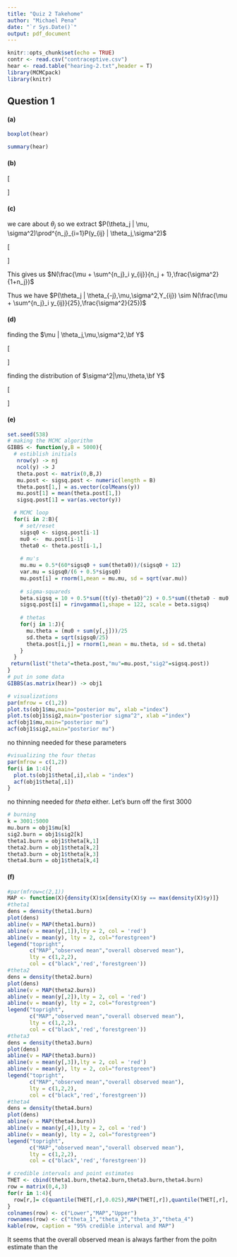```yaml
---
title: "Quiz 2 Takehome"
author: "Michael Pena"
date: "`r Sys.Date()`"
output: pdf_document
---
```


```r
knitr::opts_chunk$set(echo = TRUE)
contr <- read.csv("contraceptive.csv")
hear <- read.table("hearing-2.txt",header = T)
library(MCMCpack)
library(knitr)
```

## Question 1

#### (a)

```r
boxplot(hear)
```

```r
summary(hear)
```

#### (b)

\[
\begin{aligned}
P(\theta,\mu,\sigma^2|\bf{y})\\
&= P(\mu)P(\sigma^2)\prod^{J}_{j=1}P(\theta_j | \mu, \sigma^2)\prod^{J}_{j=1}\prod^{n_j}_{i=1}P(y_{ij} | \theta_j,\sigma^2)
\end{aligned}
\]

#### (c)

we care about $\theta_j$ so we extract $P(\theta_j | \mu, \sigma^2)\prod^{n_j}_{i=1}P(y_{ij} | \theta_j,\sigma^2)$

\[
\begin{aligned}
& P(\theta_i | \mu,\sigma^2) \prod^{n_j}_i P(y_{ij} | \theta_j,\sigma^2) \\
& \propto exp\Big[\frac{-1}{2\sigma^2}
((\theta_j - \mu)^2 + \sum^{n_j}_i(y_{ij} - \theta_j)^2)
\Big]\\
&= exp\Big[\frac{-1}{2\sigma^2}
(\theta_j^2 - 2\mu\theta_j + \mu^2 + \sum^{n_j}_i(y_{ij}^2 - 2\theta_j y_{ij} + \theta_j^2 )
\Big]\\
& \propto exp\Big[\frac{-1}{2\sigma^2}
(\theta_j^2 - 2\mu\theta_j + n_j \theta_j^2 - 2\theta_j \sum^{n_j}_i y_{ij})
\Big]\\
&= exp\Big[\frac{-(n_j + 1)}{2\sigma^2}
(\theta_j^2 - 2\theta_j\frac{\mu + \sum^{n_j}_i y_{ij}}{n_j + 1} + (\frac{\mu + \sum^{n_j}_i y_{ij}}{n_j + 1})^2 - (\frac{\mu + \sum^{n_j}_i y_{ij}}{n_j + 1})^2)\Big]\\
& \propto exp\Big[\frac{-(n_j + 1)}{2\sigma^2}
(\theta_j^2 - 2\theta_j\frac{\mu + \sum^{n_j}_i y_{ij}}{n_j + 1} + (\frac{\mu + \sum^{n_j}_i y_{ij}}{n_j + 1})^2)\Big]\\
&= exp\Big[\frac{-(n_j + 1)}{2\sigma^2}
(\theta_j - \frac{\mu + \sum^{n_j}_i y_{ij}}{n_j + 1})^2
\Big]
\end{aligned}
\]

This gives us $N(\frac{\mu + \sum^{n_j}_i y_{ij}}{n_j + 1},\frac{\sigma^2}{1+n_j})$

Thus we have $P(\theta_j | \theta_{-j},\mu,\sigma^2,Y_{ij}) \sim N(\frac{\mu + \sum^{n_j}_i y_{ij}}{25},\frac{\sigma^2}{25})$

#### (d)
finding the $\mu | \theta_j,\mu,\sigma^2,\bf Y$

\[
\begin{aligned}
& P(\mu)\prod^4_jP(\theta_i | \mu, \sigma^2)\\
& \propto exp\Big[
-(\mu - 30)^2 - \frac{1}{2 \sigma^2}\sum^4_i(\theta_j - \mu)^2
\Big]\\
& = exp\Big[
-\Big[
\mu^2 - 60\mu + 900 +\frac{1}{2\sigma^2}\sum^4_j\theta^2_j - \frac{2\mu}{2\sigma^2}\sum^4_j\theta_j + \frac{24}{2\sigma^2}\mu^2
\Big]
\Big]\\
& \propto exp\Big[
-\Big[
\mu^2 - 60\mu - \frac{2\mu}{2\sigma^2}\sum^4_j\theta_j + \frac{24}{2\sigma^2}\mu^2
\Big]
\Big]\\
& = exp\Big[
-\Big[
\mu^2(1 + \frac{12}{\sigma^2}) -\mu(60+\frac{1}{\sigma^2}\sum^4_j\theta_j)
\Big]
\Big]\\
& = exp\Big[
-\frac{1}{1+\frac{12}{\sigma^2}}\Big[
\mu^2 -\mu(\frac{60+\frac{1}{\sigma^2}\sum^4_j\theta_j}{1+\frac{12}{\sigma^2}})
\Big]
\Big]\\
&\text{note:}\\
&-\frac{1}{1+\frac{12}{\sigma^2}} = \frac{-\sigma^2}{2(\frac{\sigma^2}{2}+6)}\\
&\frac{60+\frac{1}{\sigma^2}\sum^4_j\theta_j}{1+\frac{12}{\sigma^2}}=
\frac{60\sigma^2 + \sum^4_j\theta_j}{\sigma^2 + 12}\\
& = exp\Big[
\frac{-\sigma^2}{2(\frac{\sigma^2}{2}+6)}\Big[
\mu^2 -\mu(\frac{60\sigma^2 + \sum^4_j\theta_j}{\sigma^2 + 12}) + [\frac{1}{2}(\frac{60\sigma^2 + \sum^4_j\theta_j}{\sigma^2 + 12})]^2 - [\frac{1}{2}(\frac{60\sigma^2 + \sum^4_j\theta_j}{\sigma^2 + 12})]^2
\Big]
\Big]\\
& \propto exp\Big[
\frac{\sigma^2}{2(\frac{\sigma^2}{2}+6)}\Big[
\mu -\frac{1}{2}(\frac{60\sigma^2 + \sum^4_j\theta_j}{\sigma^2 + 12})
\Big]^2
\Big]\\
& \Rightarrow
\mu|\theta,\sigma^2,Y \sim Norm\Bigg(\frac{1}{2}(\frac{60\sigma^2 + \sum^4_j\theta_j}{\sigma^2 + 12}),\frac{\sigma^2}{\frac{\sigma^2}{2}+6}\Bigg)
\end{aligned}
\]

finding the distribution of $\sigma^2|\mu,\theta,\bf Y$

\[
\begin{aligned}
& P(\sigma^2)\prod^4_j P(\theta_i|\mu,\sigma^2) \prod^4_j \prod^{24}_i P(y_{ij}|\theta_j,\sigma^2)\\
& = 100(\frac{1}{\sigma^2})^3 e^{\frac{-10}{\sigma^2}}
\Big[\prod^4_j\prod^{24}_i\frac{1}{\sqrt{2\pi}\sigma^2}e^{\frac{-1}{2\sigma^2}(y_{ij}-\theta_j)^2}\Big]
\Big[\prod^{24}_i\frac{1}{\sqrt{2\pi}\sigma^2}e^{\frac{-1}{2\sigma^2}(\theta_j - \mu)^2}\Big]\\
& \propto \Big(\frac{1}{\sigma^2}\Big)^{24(5) + 3}
exp\Big[\frac{-1}{\sigma^2}\Big(10 + \frac{1}{2}\sum^4_j\sum^{24}_i(y_{ij}-\theta_j)^2+\frac{1}{2}\sum^{24}_i(\theta_j - \mu)^2\Big)\Big]\\
& \propto InvGamma\Bigg(122,10 + \frac{1}{2}\sum^4_j\sum^{24}_i(y_{ij}-\theta_j)^2+\frac{1}{2}\sum^{24}_i(\theta_j - \mu)^2\Bigg)
\end{aligned}
\]

#### (e)

```r
set.seed(538)
# making the MCMC algorithm
GIBBS <- function(y,B = 5000){
  # estiblish initials
   nrow(y) -> nj
   ncol(y) -> J
   theta.post <- matrix(0,B,J) 
   mu.post <- sigsq.post <- numeric(length = B)
   theta.post[1,] = as.vector(colMeans(y))
   mu.post[1] = mean(theta.post[1,])
   sigsq.post[1] = var(as.vector(y))

  # MCMC loop
  for(i in 2:B){
    # set/reset
    sigsq0 <- sigsq.post[i-1]
    mu0 <-  mu.post[i-1]
    theta0 <- theta.post[i-1,]
    
    # mu's
    mu.mu = 0.5*(60*sigsq0 + sum(theta0))/(sigsq0 + 12)
    var.mu = sigsq0/(6 + 0.5*sigsq0)
    mu.post[i] = rnorm(1,mean = mu.mu, sd = sqrt(var.mu))
    
    # sigma-squareds
    beta.sigsq = 10 + 0.5*sum((t(y)-theta0)^2) + 0.5*sum((theta0 - mu0)^2)
    sigsq.post[i] = rinvgamma(1,shape = 122, scale = beta.sigsq)
    
    # thetas
    for(j in 1:J){
      mu.theta = (mu0 + sum(y[,j]))/25
      sd.theta = sqrt(sigsq0/25)
      theta.post[i,j] = rnorm(1,mean = mu.theta, sd = sd.theta)
    }
  }
 return(list("theta"=theta.post,"mu"=mu.post,"sig2"=sigsq.post))
}
# put in some data
GIBBS(as.matrix(hear)) -> obj1
```


```r
# visualizations
par(mfrow = c(1,2))
plot.ts(obj1$mu,main="posterior mu", xlab ="index")
plot.ts(obj1$sig2,main="posterior sigma^2", xlab ="index")
acf(obj1$mu,main="posterior mu")
acf(obj1$sig2,main="posterior mu")
```

no thinning needed for these parameters

```r
#visualizing the four thetas
par(mfrow = c(1,2))
for(i in 1:4){
  plot.ts(obj1$theta[,i],xlab = "index")
  acf(obj1$theta[,i])
}

```

no thinning needed for $theta$ either. Let's burn off the first 3000

```r
# burning 
k = 3001:5000
mu.burn = obj1$mu[k]
sig2.burn = obj1$sig2[k]
theta1.burn = obj1$theta[k,1]
theta2.burn = obj1$theta[k,2]
theta3.burn = obj1$theta[k,3]
theta4.burn = obj1$theta[k,4]
```

#### (f)

```r
#par(mfrow=c(2,1))
MAP <- function(X){density(X)$x[density(X)$y == max(density(X)$y)]}
#theta1
dens = density(theta1.burn)
plot(dens)
abline(v = MAP(theta1.burn))
abline(v = mean(y[,1]),lty = 2, col = 'red')
abline(v = mean(y), lty = 2, col="forestgreen")
legend("topright",
       c("MAP","observed mean","overall observed mean"),
       lty = c(1,2,2),
       col = c("black",'red','forestgreen'))
#theta2
dens = density(theta2.burn)
plot(dens)
abline(v = MAP(theta2.burn))
abline(v = mean(y[,2]),lty = 2, col = 'red')
abline(v = mean(y), lty = 2, col="forestgreen")
legend("topright",
       c("MAP","observed mean","overall observed mean"),
       lty = c(1,2,2),
       col = c("black",'red','forestgreen'))
#theta3
dens = density(theta3.burn)
plot(dens)
abline(v = MAP(theta3.burn))
abline(v = mean(y[,3]),lty = 2, col = 'red')
abline(v = mean(y), lty = 2, col="forestgreen")
legend("topright",
       c("MAP","observed mean","overall observed mean"),
       lty = c(1,2,2),
       col = c("black",'red','forestgreen'))
#theta4
dens = density(theta4.burn)
plot(dens)
abline(v = MAP(theta4.burn))
abline(v = mean(y[,4]),lty = 2, col = 'red')
abline(v = mean(y), lty = 2, col="forestgreen")
legend("topright",
       c("MAP","observed mean","overall observed mean"),
       lty = c(1,2,2),
       col = c("black",'red','forestgreen'))
```


```r
# credible intervals and point estimates
THET <- cbind(theta1.burn,theta2.burn,theta3.burn,theta4.burn)
row = matrix(0,4,3)
for(r in 1:4){
  row[r,]= c(quantile(THET[,r],0.025),MAP(THET[,r]),quantile(THET[,r],.975))
}
colnames(row) <- c("Lower","MAP","Upper")
rownames(row) <- c("theta_1","theta_2","theta_3","theta_4")
kable(row, caption = "95% credible interval and MAP")
```

It seems that the overall observed mean is always farther from the poitn estimate than the 
